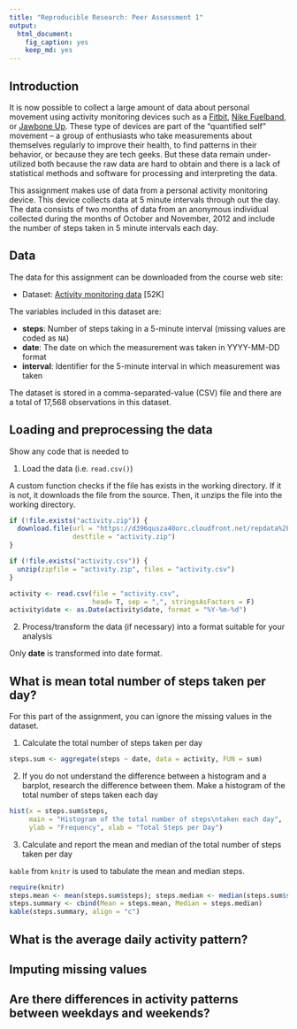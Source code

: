 ```yaml
---
title: "Reproducible Research: Peer Assessment 1"
output: 
  html_document:
    fig_caption: yes
    keep_md: yes
---
```


## Introduction

It is now possible to collect a large amount of data about personal movement using activity monitoring devices such as a [Fitbit](http://www.fitbit.com), [Nike Fuelband](http://www.nike.com/us/en_us/c/nikeplus-fuelband), or [Jawbone Up](https://jawbone.com/up). These type of devices are part of the "quantified self" movement -- a group of enthusiasts who take measurements about themselves regularly to improve their health, to find patterns in their behavior, or because they are tech geeks. But these data remain under-utilized both because the raw data are hard to obtain and there is a lack of statistical methods and software for processing and interpreting the data.

This assignment makes use of data from a personal activity monitoring device. This device collects data at 5 minute intervals through out the day. The data consists of two months of data from an anonymous individual collected during the months of October and November, 2012 and include the number of steps taken in 5 minute intervals each day.

## Data

The data for this assignment can be downloaded from the course web site:

* Dataset: [Activity monitoring data](https://d396qusza40orc.cloudfront.net/repdata%2Fdata%2Factivity.zip) [52K]

The variables included in this dataset are:

* **steps**: Number of steps taking in a 5-minute interval (missing values are coded as `NA`)
* **date**: The date on which the measurement was taken in YYYY-MM-DD format
* **interval**: Identifier for the 5-minute interval in which measurement was taken

The dataset is stored in a comma-separated-value (CSV) file and there are a total of 17,568 observations in this dataset.

## Loading and preprocessing the data

Show any code that is needed to

1. Load the data (i.e. `read.csv()`)

A custom function checks if the file has exists in the working directory. If it is not, it downloads the file from the source. Then, it unzips the file into the working directory.

```r
if (!file.exists("activity.zip")) {
  download.file(url = "https://d396qusza40orc.cloudfront.net/repdata%2Fdata%2Factivity.zip",
                destfile = "activity.zip")
}

if (!file.exists("activity.csv")) {
  unzip(zipfile = "activity.zip", files = "activity.csv")
}

activity <- read.csv(file = "activity.csv", 
                     head= T, sep = ",", stringsAsFactors = F)
activity$date <- as.Date(activity$date, format = "%Y-%m-%d")
```

2. Process/transform the data (if necessary) into a format suitable for your analysis

Only **date** is transformed into date format.

## What is mean total number of steps taken per day?

For this part of the assignment, you can ignore the missing values in the dataset.

1. Calculate the total number of steps taken per day

```r
steps.sum <- aggregate(steps ~ date, data = activity, FUN = sum)
```

2. If you do not understand the difference between a histogram and a barplot, research the difference between them. Make a histogram of the total number of steps taken each day

```r
hist(x = steps.sum$steps, 
     main = "Histogram of the total number of steps\ntaken each day", 
     ylab = "Frequency", xlab = "Total Steps per Day")
```

3. Calculate and report the mean and median of the total number of steps taken per day

`kable` from `knitr` is used to tabulate the mean and median steps.

```r
require(knitr)
steps.mean <- mean(steps.sum$steps); steps.median <- median(steps.sum$steps)
steps.summary <- cbind(Mean = steps.mean, Median = steps.median)
kable(steps.summary, align = "c")
```

## What is the average daily activity pattern?



## Imputing missing values



## Are there differences in activity patterns between weekdays and weekends?
